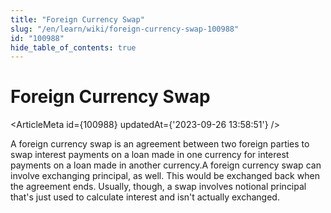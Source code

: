 ```yaml
---
title: "Foreign Currency Swap"
slug: "/en/learn/wiki/foreign-currency-swap-100988"
id: "100988"
hide_table_of_contents: true
---
```



# Foreign Currency Swap

<ArticleMeta id={100988} updatedAt={'2023-09-26 13:58:51'} />
<div className='border-solid border-b border-t-0 my-4 border-[var(--ifm-color-gray-300)]' />

A foreign currency swap is an agreement between two foreign parties to swap interest payments on a loan made in one currency for interest payments on a loan made in another currency.A foreign currency swap can involve exchanging principal, as well. This would be exchanged back when the agreement ends. Usually, though, a swap involves notional principal that's just used to calculate interest and isn't actually exchanged.
